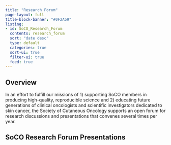 ```yaml
---
title: "Research Forum"
page-layout: full
title-block-banner: "#0F2A59"
listing: 
- id: SoCO_Research_Forum
  contents: research_forum  
  sort: "date desc"
  type: default
  categories: true
  sort-ui: true
  filter-ui: true
  feed: true
---
```


## Overview
In an effort to fulfill our missions of 1) supporting SoCO members in producing high-quality, reproducible science and 2) educating future generations of clinical oncologists and scientific investigators dedicated to skin cancer, the Society of Cutaneous Oncology supports an open forum for research discussions and presentations that convenes several times per year.

## SoCO Research Forum Presentations
:::{#SoCO_Research_Forum}
:::
